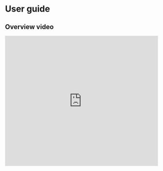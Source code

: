 # User guide

## Overview video

<iframe
  width="100%"
  height="430"
  src="https://www.youtube.com/embed/8ZlBKhCZypY?si=d61ZICD7OTsHiD2B"
  title="YouTube video player" frameborder="0" allow="accelerometer; autoplay; clipboard-write; encrypted-media; gyroscope; picture-in-picture; web-share"
  allowfullscreen></iframe>